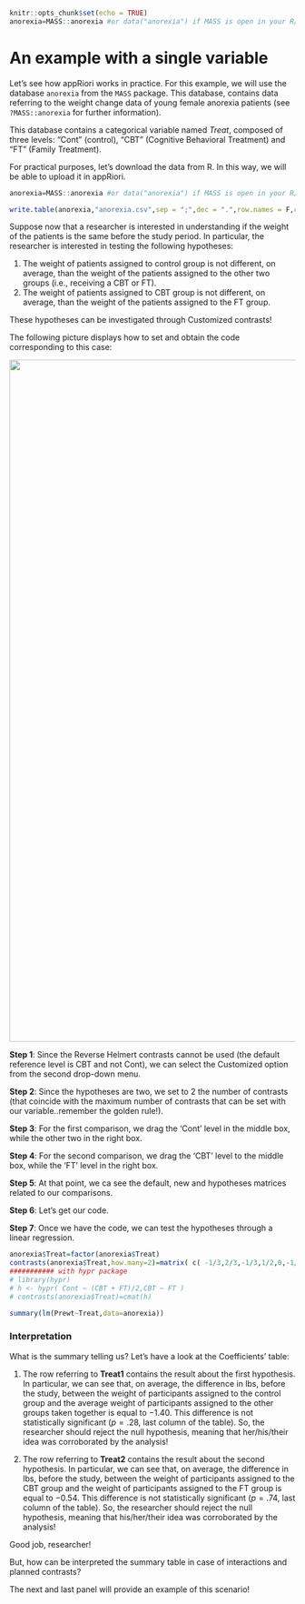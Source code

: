 
```r
knitr::opts_chunk$set(echo = TRUE)
anorexia=MASS::anorexia #or data("anorexia") if MASS is open in your R/ Rstudio console

```

# An example with a single variable 


Let's see how appRiori works in practice.
For this example, we will use the database `anorexia` from the `MASS` package. This database, contains data referring to the weight change data of young female anorexia patients (see `?MASS::anorexia` for further information). 

This database contains a categorical variable named $\textit{Treat}$, composed of three levels: "Cont" (control), "CBT" (Cognitive Behavioral Treatment) and "FT" (Family Treatment).

For practical purposes, let's download the data from R. In this way, we will be able to upload it in appRiori.

```r

anorexia=MASS::anorexia #or data("anorexia") if MASS is open in your R/ Rstudio console

write.table(anorexia,"anorexia.csv",sep = ";",dec = ".",row.names = F,col.names = T)

```


Suppose now that a researcher is interested in understanding if the weight of the patients is the same before the study period. In particular, the researcher is interested in testing the following hypotheses:

1. The weight of patients assigned to control group is not different, on average, than the weight of the patients assigned to the other two groups (i.e., receiving a CBT or FT).
2. The weight of patients assigned to CBT group is not different, on average, than the weight of the patients assigned to the FT group.

These hypotheses can be investigated through Customized contrasts!

The following picture displays how to set and obtain the code corresponding to this case:

<center>
<img src="www/example_1.png" alt="drawing" width="1200"/>
</center>


**Step 1**: Since the Reverse Helmert contrasts cannot be used (the default reference level is CBT and not Cont), we can select the Customized option from the second drop-down menu.

**Step 2**: Since the hypotheses are two, we set to 2 the number of contrasts (that coincide with the maximum number of contrasts that can be set with our variable..remember the golden rule!).

**Step 3**: For the first comparison, we drag the 'Cont' level in the middle box, while the other two in the right box. 

**Step 4**: For the second comparison, we drag the 'CBT' level to the middle box, while the 'FT' level in the right box.

**Step 5**: At that point, we ca see the default, new and hypotheses matrices related to our comparisons.

**Step 6**: Let's get our code.

**Step 7**: Once we have the code, we can test the hypotheses through a linear regression.


```r
anorexia$Treat=factor(anorexia$Treat)
contrasts(anorexia$Treat,how.many=2)=matrix( c( -1/3,2/3,-1/3,1/2,0,-1/2 ) , 3 , 2 )
########### with hypr package
# library(hypr)
# h <- hypr( Cont ~ (CBT + FT)/2,CBT ~ FT )
# contrasts(anorexia$Treat)=cmat(h)

summary(lm(Prewt~Treat,data=anorexia))
```


### Interpretation

What is the summary telling us? Let's have a look at the Coefficients' table:

1. The row referring to **Treat1** contains the result about the first hypothesis. In particular, we can see that, on average, the difference in lbs, before the study, between the weight of participants assigned to the control group and the average weight of participants assigned to the other groups taken together is equal to $-1.40$. This difference is not statistically significant ($p = .28$, last column of the table). So, the researcher should reject the null hypothesis, meaning that her/his/their idea was corroborated by the analysis!

2. The row referring to **Treat2** contains the result about the second hypothesis. In particular, we can see that, on average, the difference in lbs, before the study, between the weight of participants assigned to the CBT group and the weight of participants assigned to the FT group is equal to $-0.54$. This difference is not statistically significant ($p = .74$, last column of the table). So, the researcher should reject the null hypothesis, meaning that his/her/their idea was corroborated by the analysis!

Good job, researcher!

But, how can be interpreted the summary table in case of interactions and planned contrasts?

The next and last panel will provide an example of this scenario!